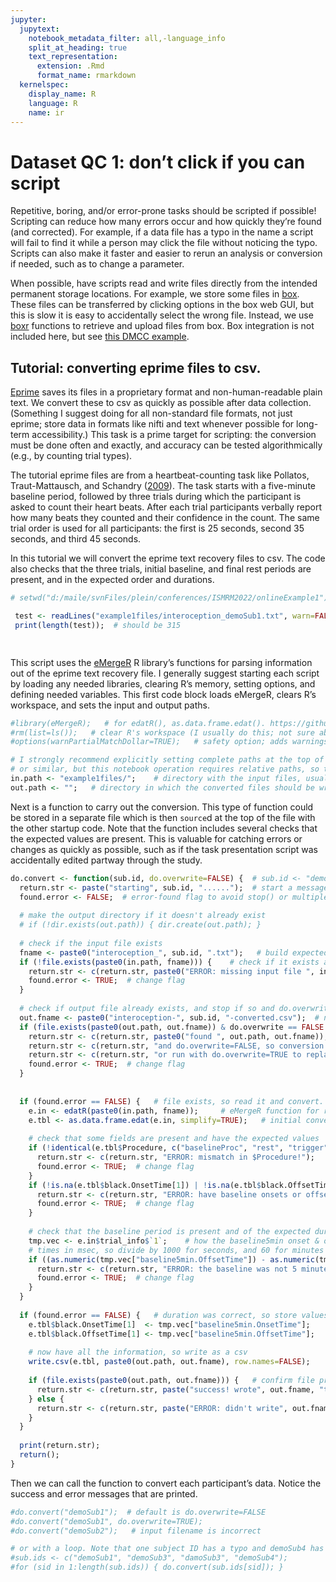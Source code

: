 ---
jupyter:
  jupytext:
    notebook_metadata_filter: all,-language_info
    split_at_heading: true
    text_representation:
      extension: .Rmd
      format_name: rmarkdown
  kernelspec:
    display_name: R
    language: R
    name: ir
---

# Dataset QC 1: don't click if you can script
Repetitive, boring, and/or error-prone tasks should be scripted if possible! Scripting can reduce how many errors occur and how quickly they're found (and corrected). For example, if a data file has a typo in the name a script will fail to find it while a person may click the file without noticing the typo. Scripts can also make it faster and easier to rerun an analysis or conversion if needed, such as to change a parameter.

When possible, have scripts read and write files directly from the intended permanent storage locations. For example, we store some files in [box](box.com). These files can be transferred by clicking options in the box web GUI, but this is slow it is easy to accidentally select the wrong file. Instead, we use [boxr](https://github.com/r-box/boxr) functions to retrieve and upload files from box. Box integration is not included here, but see [this DMCC example](https://github.com/ccplabwustl/dualmechanisms/blob/master/preparationsAndConversions/eprime/TEMPLATE_convertEprime.R). 

## Tutorial: converting eprime files to csv. 
[Eprime](https://pstnet.com/products/e-prime/) saves its files in a proprietary format and non-human-readable plain text. We convert these to csv as quickly as possible after data collection. (Something I suggest doing for all non-standard file formats, not just eprime; store data in formats like nifti and text whenever possible for long-term accessibility.) This task is a prime target for scripting: the conversion must be done often and exactly, and accuracy can be tested algorithmically (e.g., by counting trial types).

The tutorial eprime files are from a heartbeat-counting task like Pollatos, Traut-Mattausch, and Schandry ([2009](https://doi.org/10.1002/da.20504)). The task starts with a five-minute baseline period, followed by three trials during which the participant is asked to count their heart beats. After each trial participants verbally report how many beats they counted and their confidence in the count. The same trial order is used for all participants: the first is 25 seconds, second 35 seconds, and third 45 seconds.  

In this tutorial we will convert the eprime text recovery files to csv. The code also checks that the three trials, initial baseline, and final rest periods are present, and in the expected order and durations.

```{r}

# setwd("d:/maile/svnFiles/plein/conferences/ISMRM2022/onlineExample1"); # for Jo's local testing

 test <- readLines("example1files/interoception_demoSub1.txt", warn=FALSE);
 print(length(test));  # should be 315 

 
```

This script uses the [eMergeR](https://github.com/AWKruijt/eMergeR) R library's functions for parsing information out of the eprime text recovery file. I generally suggest starting each script by loading any needed libraries, clearing R's memory, setting options, and defining needed variables. This first code block loads eMergeR, clears R's workspace, and sets the input and output paths. 

```{r}
#library(eMergeR);   # for edatR(), as.data.frame.edat(). https://github.com/AWKruijt/eMergeR
#rm(list=ls());   # clear R's workspace (I usually do this; not sure about in a notebook)
#options(warnPartialMatchDollar=TRUE);   # safety option; adds warnings for partial matches

# I strongly recommend explicitly setting complete paths at the top of a script rather than using setwd()
# or similar, but this notebook operation requires relative paths, so the variables are empty placeholders.
in.path <- "example1files/";    # directory with the input files, usually something like in.path <- "d:/temp/input/";   
out.path <- "";   # directory in which the converted files should be written out.path <- "d:/temp/output/";   


```

Next is a function to carry out the conversion. This type of function could be stored in a separate file which is then `source`d at the top of the file with the other startup code. Note that the function includes several checks that the expected values are present. This is valuable for catching errors or changes as quickly as possible, such as if the task presentation script was accidentally edited partway through the study.

```{r}

do.convert <- function(sub.id, do.overwrite=FALSE) {  # sub.id <- "demoSub1"; do.overwrite <- FALSE;
  return.str <- paste("starting", sub.id, "......");  # start a message for the function to return
  found.error <- FALSE;  # error-found flag to avoid stop() or multiple return() statements
  
  # make the output directory if it doesn't already exist 
  # if (!dir.exists(out.path)) { dir.create(out.path); }
  
  # check if the input file exists
  fname <- paste0("interoception_", sub.id, ".txt");   # build expected input filename
  if (!file.exists(paste0(in.path, fname))) {    # check if it exists and print error message if not.
    return.str <- c(return.str, paste0("ERROR: missing input file ", in.path, fname, "!")); 
    found.error <- TRUE;  # change flag
  } 
  
  # check if output file already exists, and stop if so and do.overwrite is FALSE
  out.fname <- paste0("interoception-", sub.id, "-converted.csv");  # name of the output file to be made
  if (file.exists(paste0(out.path, out.fname)) & do.overwrite == FALSE & !found.error) { 
    return.str <- c(return.str, paste0("found ", out.path, out.fname));
    return.str <- c(return.str, "and do.overwrite=FALSE, so conversion stopped! Move file and run do.convert again,");
    return.str <- c(return.str, "or run with do.overwrite=TRUE to replace the file.");
    found.error <- TRUE;  # change flag
  }
  
  
  if (found.error == FALSE) {   # file exists, so read it and convert.
    e.in <- edatR(paste0(in.path, fname));     # eMergeR function for reading text recovery files
    e.tbl <- as.data.frame.edat(e.in, simplify=TRUE);   # initial conversion
    
    # check that some fields are present and have the expected values
    if (!identical(e.tbl$Procedure, c("baselineProc", "rest", "trigger", "rest", "trigger", "rest", "trigger", "rest"))) { 
      return.str <- c(return.str, "ERROR: mismatch in $Procedure!"); 
      found.error <- TRUE;  # change flag
    }
    if (!is.na(e.tbl$black.OnsetTime[1]) | !is.na(e.tbl$black.OffsetTime[1])) { 
      return.str <- c(return.str, "ERROR: have baseline onsets or offsets??"); 
      found.error <- TRUE;  # change flag
    }
    
    # check that the baseline period is present and of the expected duration
    tmp.vec <- e.in$trial_info$`1`;    # how the baseline5min onset & offset times are in the eprime file
    # times in msec, so divide by 1000 for seconds, and 60 for minutes
    if ((as.numeric(tmp.vec["baseline5min.OffsetTime"]) - as.numeric(tmp.vec["baseline5min.OnsetTime"]))/60000 != 5) { 
      return.str <- c(return.str, "ERROR: the baseline was not 5 minutes"); 
      found.error <- TRUE;  # change flag
    } 
  }
    
  if (found.error == FALSE) {   # duration was correct, so store values in correct output table spots and write
    e.tbl$black.OnsetTime[1]  <- tmp.vec["baseline5min.OnsetTime"];
    e.tbl$black.OffsetTime[1] <- tmp.vec["baseline5min.OffsetTime"];
    
    # now have all the information, so write as a csv
    write.csv(e.tbl, paste0(out.path, out.fname), row.names=FALSE);
    
    if (file.exists(paste0(out.path, out.fname))) {   # confirm file present and print a success message
      return.str <- c(return.str, paste("success! wrote", out.fname, "to disk."));
    } else { 
      return.str <- c(return.str, paste("ERROR: didn't write", out.fname, "to disk!!!!")); 
    }
  }
  
  print(return.str);
  return();
}

```

Then we can call the function to convert each participant's data. Notice the success and error messages that are printed.

```{r}

#do.convert("demoSub1");  # default is do.overwrite=FALSE
#do.convert("demoSub1", do.overwrite=TRUE);
#do.convert("demoSub2");   # input filename is incorrect

# or with a loop. Note that one subject ID has a typo and demoSub4 has a timing error.
#sub.ids <- c("demoSub1", "demoSub3", "damoSub3", "demoSub4");
#for (sid in 1:length(sub.ids)) { do.convert(sub.ids[sid]); }

```
